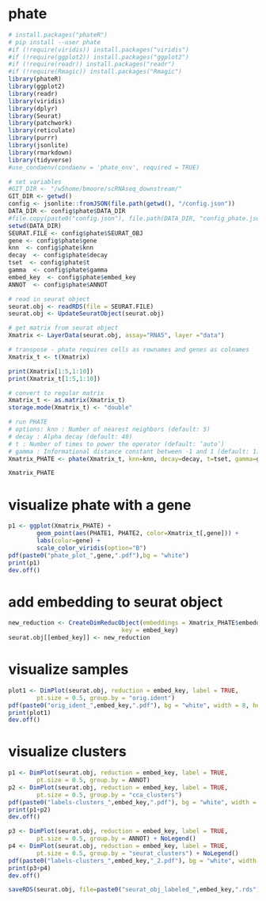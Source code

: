 # phate
```r
# install.packages("phateR")
# pip install --user phate
#if (!require(viridis)) install.packages("viridis")
#if (!require(ggplot2)) install.packages("ggplot2")
#if (!require(readr)) install.packages("readr")
#if (!require(Rmagic)) install.packages("Rmagic")
library(phateR)
library(ggplot2)
library(readr)
library(viridis)
library(dplyr)
library(Seurat)
library(patchwork)
library(reticulate)
library(purrr)
library(jsonlite)
library(rmarkdown)
library(tidyverse)
#use_condaenv(condaenv = 'phate_env', required = TRUE)
```
```r
# set variables
#GIT_DIR <- "/w5home/bmoore/scRNAseq_downstream/"
GIT_DIR <- getwd()
config <- jsonlite::fromJSON(file.path(getwd(), "/config.json"))
DATA_DIR <- config$phate$DATA_DIR
#file.copy(paste0("config.json"), file.path(DATA_DIR, "config_phate.json"))
setwd(DATA_DIR)
SEURAT.FILE <- config$phate$SEURAT_OBJ
gene <- config$phate$gene
knn  <- config$phate$knn
decay  <- config$phate$decay
tset  <- config$phate$t
gamma  <- config$phate$gamma
embed_key  <- config$phate$embed_key
ANNOT  <- config$phate$ANNOT
```
```r
# read in seurat object
seurat.obj <- readRDS(file = SEURAT.FILE)
seurat.obj <- UpdateSeuratObject(seurat.obj)
```

```r
# get matrix from seurat object
Xmatrix <- LayerData(seurat.obj, assay="RNA5", layer ="data")
```
```r
# transpose - phate requires cells as rownames and genes as colnames
Xmatrix_t <- t(Xmatrix)
```
```r
print(Xmatrix[1:5,1:10])
print(Xmatrix_t[1:5,1:10])
```
```r
# convert to regular matrix
Xmatrix_t <- as.matrix(Xmatrix_t)
storage.mode(Xmatrix_t) <- "double"
```

```r
# run PHATE
# options: knn : Number of nearest neighbors (default: 5)
# decay : Alpha decay (default: 40)
# t : Number of times to power the operator (default: ‘auto’)
# gamma : Informational distance constant between -1 and 1 (default: 1)
Xmatrix_PHATE <- phate(Xmatrix_t, knn=knn, decay=decay, t=tset, gamma=gamma)
```
```r
Xmatrix_PHATE
```
# visualize phate with a gene
```r
p1 <- ggplot(Xmatrix_PHATE) +
        geom_point(aes(PHATE1, PHATE2, color=Xmatrix_t[,gene])) +
        labs(color=gene) +
        scale_color_viridis(option="B")
pdf(paste0("phate_plot_",gene,".pdf"),bg = "white")
print(p1)
dev.off()
```

# add embedding to seurat object
```r
new_reduction <- CreateDimReducObject(embeddings = Xmatrix_PHATE$embedding, 
                                key = embed_key)
seurat.obj[[embed_key]] <- new_reduction
```
# visualize samples
```r
plot1 <- DimPlot(seurat.obj, reduction = embed_key, label = TRUE, 
        pt.size = 0.5, group.by = "orig.ident")
pdf(paste0("orig_ident_",embed_key,".pdf"), bg = "white", width = 8, height = 6)
print(plot1)
dev.off()
```
# visualize clusters
```r
p1 <- DimPlot(seurat.obj, reduction = embed_key, label = TRUE, 
        pt.size = 0.5, group.by = ANNOT)
p2 <- DimPlot(seurat.obj, reduction = embed_key, label = TRUE, 
        pt.size = 0.5, group.by = "cca_clusters")
pdf(paste0("labels-clusters_",embed_key,".pdf"), bg = "white", width = 8, height = 6)
print(p1+p2)
dev.off()
```
```r
p3 <- DimPlot(seurat.obj, reduction = embed_key, label = TRUE, 
        pt.size = 0.5, group.by = ANNOT) + NoLegend()
p4 <- DimPlot(seurat.obj, reduction = embed_key, label = TRUE, 
        pt.size = 0.5, group.by = "seurat_clusters") + NoLegend()
pdf(paste0("labels-clusters_",embed_key,"_2.pdf"), bg = "white", width = 8, height = 6)
print(p3+p4)
dev.off()
```
```r
saveRDS(seurat.obj, file=paste0("seurat_obj_labeled_",embed_key,".rds"))
```